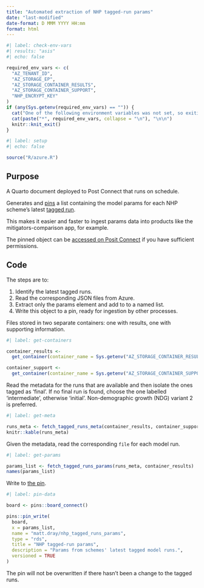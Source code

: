 ---
title: "Automated extraction of NHP tagged-run params"
date: "last-modified"
date-format: D MMM YYYY HH:mm
format: html
---

```{r}
#| label: check-env-vars
#| results: "asis"
#| echo: false

required_env_vars <- c(
  "AZ_TENANT_ID",
  "AZ_STORAGE_EP",
  "AZ_STORAGE_CONTAINER_RESULTS",
  "AZ_STORAGE_CONTAINER_SUPPORT",
  "NHP_ENCRYPT_KEY"
)
if (any(Sys.getenv(required_env_vars) == "")) {
  cat("One of the following environment variables was not set, so exiting \n\n")
  cat(paste("*", required_env_vars, collapse = "\n"), "\n\n")
  knitr::knit_exit() 
}
```

```{r}
#| label: setup
#| echo: false

source("R/azure.R")
```

## Purpose

A Quarto document deployed to Post Connect that runs on schedule.

Generates and [pins](https://pins.rstudio.com/) a list containing the model params for each NHP scheme's latest [tagged run](https://connect.strategyunitwm.nhs.uk/nhp/tagged_runs).

This makes it easier and faster to ingest params data into products like the mitigators-comparison app, for example.

The pinned object can be [accessed on Posit Connect](https://connect.strategyunitwm.nhs.uk/content/32c7f642-e420-448d-b888-bf655fc8fa8b/) if you have sufficient permissions.

## Code

The steps are to:

1. Identify the latest tagged runs.
1. Read the corresponding JSON files from Azure.
1. Extract only the params element and add to to a named list.
1. Write this object to a pin, ready for ingestion by other processes.

Files stored in two separate containers: one with results, one with supporting information.

```{r}
#| label: get-containers

container_results <-
  get_container(container_name = Sys.getenv("AZ_STORAGE_CONTAINER_RESULTS"))

container_support <-
  get_container(container_name = Sys.getenv("AZ_STORAGE_CONTAINER_SUPPORT"))
```

Read the metadata for the runs that are available and then isolate the ones tagged as 'final'. If no final run is found, choose the one labelled 'intermediate', otherwise 'initial'. Non-demographic growth (NDG) variant 2 is preferred.

```{r}
#| label: get-meta

runs_meta <- fetch_tagged_runs_meta(container_results, container_support)
knitr::kable(runs_meta)
```

Given the metadata, read the corresponding `file` for each model run.

```{r}
#| label: get-params

params_list <- fetch_tagged_runs_params(runs_meta, container_results)
names(params_list)
```

Write to [the pin](https://connect.strategyunitwm.nhs.uk/content/32c7f642-e420-448d-b888-bf655fc8fa8b/).

```{r}
#| label: pin-data

board <- pins::board_connect()

pins::pin_write(
  board,
  x = params_list,
  name = "matt.dray/nhp_tagged_runs_params", 
  type = "rds",
  title = "NHP tagged-run params",
  description = "Params from schemes' latest tagged model runs.",
  versioned = TRUE
)
```

The pin will not be overwritten if there hasn't been a change to the tagged runs.
